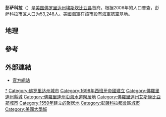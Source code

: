 {{NoteTA
|G1=Unit
}}
{{Infobox settlement
<!-- Basic info ---------------->
| name                            =  彭萨科拉
| official_name                   = City of Pensacola
| other_name                      = 
| native_name                     = <!-- for cities whose native name is not in English -->
| nickname                        = America's First Settlement, The Upside of Florida, P-Cola, The City of Five Flags, Oldest City, [[Northern_red_snapper|Red Snapper]] Capital of the World,<ref name="redsnapper">{{cite web| url=http://entertainmentguide.local.com/red-snapper-fishing-pensacola-florida-6388.html| title=Red Snapper Fishing in Pensacola, Florida| work=Entertainment Guide - Local.com| access-date=6 August 2015| url-status=dead| archive-url=https://web.archive.org/web/20160113022711/http://entertainmentguide.local.com/red-snapper-fishing-pensacola-florida-6388.html| archive-date=13 January 2016}}</ref> World's Whitest Beaches,<ref name="whitestbeaches">{{cite news| url=https://www.reuters.com/article/us-oil-rig-panhandle-idUSTRE6436KK20100504| title=Florida fears for world's whitest beaches| newspaper=Reuters| access-date=6 August 2015| date=2010-05-04| archive-date=2022-06-21| archive-url=https://web.archive.org/web/20220621054710/https://www.reuters.com/article/us-oil-rig-panhandle-idUSTRE6436KK20100504}}</ref> Cradle of Naval Aviation,<ref name="cradle">{{cite web| url=http://www.cnic.navy.mil/pensacola/About/CNICD_A134063 |title=About NAS Pensacola |publisher=Cnic.navy.mil |access-date=2012-12-18}}</ref> Western Gate to the [[Florida|Sunshine State]]<ref name="westerngate">[http://uwf.edu/uwfmain/about/location/ UWF - About UWF - Location] {{webarchive|url=https://web.archive.org/web/20130203044754/http://uwf.edu/uwfmain/about/location/ |date=2013-02-03 }}</ref>
| settlement_type                 = [[城市|城市]]
| motto                           = <!-- images and maps ----------->
| image_skyline                   = Collage_of_images_from_around_Pensacola.jpg
| imagesize                       = 
| image_caption                   = 順時針方向由上而下：彭薩科拉天際線、{{le|T. T. Wentworth Jr.佛羅里達州立博物館|T. T. Wentworth, Jr. Florida State Museum}}、[[西佛羅里達大學|西佛羅里達大學]]圖書館、{{le|美國海關和郵局大樓 (佛羅里達州彭薩科拉)|United States Customs House and Post Office (Pensacola, Florida)|埃斯坎比亞縣法院}}、{{le|威廉·達德利·奇普利|William Dudley Chipley}}纪念碑、{{le|國家海軍航空博物館|National Naval Aviation Museum}}
| image_flag                      = 
| flag_size                       = 
| image_seal                      = Seal of Pensacola, Florida.png
| seal_size                       = 
| image_shield                    = 
| shield_size                     = 
| image_map                       = Escambia_County_Florida_Incorporated_and_Unincorporated_areas_Pensacola_Highlighted.svg
| mapsize                         = 250x200px
| map_caption                     = Location in [[Escambia_County,_Florida|Escambia County]] and the state of [[Florida|Florida]]
| image_map1                      = 
| mapsize1                        = 250x200px
| map_caption1                    = 
| pushpin_map                     = Florida#USA#North America 
| pushpin_label = Pensacola
| pushpin_label_position          = 
| pushpin_map_caption             = 於佛罗里达州的位置##於美國的位置
| pushpin_mapsize                 = 
<!-- Location ------------------>
| subdivision_type                = 國家
| subdivision_name                = {{US}}
| subdivision_type1               = [[美国州份|州份]]
| subdivision_name1               = {{flagdeco|Florida}} [[佛罗里达州|佛罗里达州]]
| subdivision_type2               = [[佛罗里达州县级行政区列表|C县]]
| subdivision_name2               = [[艾斯康比亞縣_(佛羅里達州)|艾斯康比亞縣]]
| subdivision_type3               = 
| subdivision_name3               = 
| subdivision_type4               = 
| subdivision_name4               = <!-- Politics ----------------->
| government_footnotes            = 
| government_type                 = [[市长-议会制政府|市长-议会制政府]]
| governing_body                  = {{le|彭薩科拉市議會|Pensacola City Council}}
| leader_title                    = 市長
| leader_name                     = Grover C. Robinson IV
| leader_title1                   = [[President_(government_title)#Sub-national|Council President]]
| leader_name1                    = Andy Terhaar
| leader_title2                   = [[Vice_President|Council Vice President]]
| leader_name2                    = P.C. Wu
| leader_title3                   = 
| leader_name3                    = 
| established_title               = First settled
| established_date                = 1559 <!-- Read the History section. Ochuse was not Pensacola. -->
| established_title2              = Resettled
| established_date2               = 1667
| established_title3              = Incorporated
| established_date3               = 1821
<!-- Area --------------------->
| area_magnitude                  = 
| unit_pref                       = Imperial
| area_footnotes                  = <ref name="CenPopGazetteer2019">{{cite web|title=2019 U.S. Gazetteer Files|url=https://www2.census.gov/geo/docs/maps-data/data/gazetteer/2019_Gazetteer/2019_gaz_place_12.txt|publisher=United States Census Bureau|access-date=July 2, 2020|archive-date=2020-10-17|archive-url=https://web.archive.org/web/20201017011613/https://www2.census.gov/geo/docs/maps-data/data/gazetteer/2019_Gazetteer/2019_gaz_place_12.txt}}</ref>
| area_total_km2                  = 106.18
| area_land_km2                   = 58.63
| area_water_km2                  = 47.55
| area_total_sq_mi                = 41.00
| area_land_sq_mi                 = 22.64
| area_water_sq_mi                = 18.36
| area_water_percent              = 
| area_urban_km2                  = 
| area_urban_sq_mi                = 
| area_metro_km2                  = 
| area_metro_sq_mi                = 1669.30
| population_as_of                = [[2010_United_States_Census|2010]]
| population_footnotes            = 
| population_note                 = 
| population_total                = 51923
| population_density_km2          = 903.52
| population_density_sq_mi        = 2340.09
| population_metro                = 497883
| population_density_metro_km2    = 
| population_density_metro_sq_mi  = 1,669.30
| population_urban                = 
| population_density_urban_km2    = 
| population_density_urban_sq_mi  = 
| population_blank1_title         = [[Demonym|Demonym]]
| population_blank1               = Pensacolian
<!-- General information --------------->
| timezone                        = [[North_American_Central_Time_Zone|CST]]
| utc_offset                      = −6
| timezone_DST                    = [[North_American_Central_Time_Zone|CDT]]
| utc_offset_DST                  = −5
| coordinates                     = {{coord|30|26|N|87|12|W|type:city_region:US-FL|display=it}}
| elevation_footnotes             = <!--for references: use tags-->
| elevation_m                     = 31
| elevation_ft                    = 102
<!-- Area/postal codes & others -------->
| postal_code_type                = [[ZIP_code|ZIP code]]
| postal_code                     = 32501, 32512, 32534, 32591, 32502, 32513, 32559, 32592, 32503, 32514, 32573, 32593, 32504, 32516, 32574, 32594, 32505, 32520, 32575, 32595, 32506, 32521, 32576, 32596, 32507, 32522, 32581, 32597, 32508, 32523, 32582, 32598, 32509, 32524, 32589, 32511, 32526, 32590
| area_code                       = [[Area_codes_850_and_448|850/448]]
| blank_name                      = [[Federal_Information_Processing_Standard|FIPS code]]
| blank_info                      = 12-55925<ref name="GR2">{{cite web|url=https://www.census.gov|publisher=[[United_States_Census_Bureau|United States Census Bureau]]|access-date=2008-01-31|title=U.S. Census website|archive-date=1996-12-27|archive-url=https://web.archive.org/web/19961227012639/https://www.census.gov/}}</ref>
| blank1_name                     = [[Geographic_Names_Information_System|GNIS]] feature ID
| blank1_info                     = 0294117<ref name="GR3">{{cite web|url=http://geonames.usgs.gov|access-date=2008-01-31|title=US Board on Geographic Names|publisher=[[United_States_Geological_Survey|United States Geological Survey]]|date=2007-10-25|archive-date=2012-02-26|archive-url=https://www.webcitation.org/65jET5cdV?url=http://geonames.usgs.gov/}}</ref>
| website                         = {{URL|www.cityofpensacola.com}}
| footnotes                       = 
| pop_est_as_of                   = 2019
| population_est                  = 52975
}}

'''彭萨科拉'''（{{lang-en|'''Pensacola'''}}）是[[美国|美国]][[佛罗里达州|佛罗里达州]][[埃斯坎比亚县_(佛罗里达州)|埃斯坎比亚县]]首府。根据2006年的人口普查，彭萨科拉市区人口为53,248人。[[美國海軍|美國海軍]]在該市設有[[彭薩科拉海軍航空基地|海軍航空基地]]。

==地理==
{{Weather box|width=auto
|location = 佛罗里达州{{link-en|彭萨科拉国际机场|Pensacola International Airport}}（1991−2020年正常值，1879年至今极端数据）
|collapsed = Y
|single line = Y
|metric first = Y
| Jan record high F = 81
| Feb record high F = 82
| Mar record high F = 90
| Apr record high F = 96
| May record high F =102
| Jun record high F =102
| Jul record high F =106
| Aug record high F =104
| Sep record high F =102
| Oct record high F = 97
| Nov record high F = 89
| Dec record high F = 81
<!--
“1. Location »”里选本站
“2. Product »”里选“Monthly summarized data”
“3. Options »”第一选项“Year range：”里填1991-2020，再选“Max temp”或者“Min temp”的默认后，再将结果贴入表格
-->
| Jan avg record high F = 74.9
| Feb avg record high F = 77.4
| Mar avg record high F = 82.5
| Apr avg record high F = 85.2
| May avg record high F = 92.6
| Jun avg record high F = 95.7
| Jul avg record high F = 97.0
| Aug avg record high F = 96.2
| Sep avg record high F = 94.8
| Oct avg record high F = 88.9
| Nov avg record high F = 82.3
| Dec avg record high F = 77.6
|year avg record high F = 98.4
| Jan high F = 62.7
| Feb high F = 66.4
| Mar high F = 72.0
| Apr high F = 77.6
| May high F = 85.1
| Jun high F = 90.0
| Jul high F = 91.6
| Aug high F = 91.0
| Sep high F = 88.5
| Oct high F = 81.1
| Nov high F = 71.8
| Dec high F = 65.1

| Jan low F = 43.7
| Feb low F = 47.2
| Mar low F = 52.7
| Apr low F = 59.0
| May low F = 66.9
| Jun low F = 73.5
| Jul low F = 75.3
| Aug low F = 75.0
| Sep low F = 71.5
| Oct low F = 61.6
| Nov low F = 51.0
| Dec low F = 45.9

| Jan avg record low F = 25.7
| Feb avg record low F = 30.2
| Mar avg record low F = 35.1
| Apr avg record low F = 44.0
| May avg record low F = 54.1
| Jun avg record low F = 66.7
| Jul avg record low F = 70.4
| Aug avg record low F = 69.2
| Sep avg record low F = 60.3
| Oct avg record low F = 44.6
| Nov avg record low F = 34.1
| Dec avg record low F = 30.5
|year avg record low F = 24.1
| Jan record low F =  5
| Feb record low F =  7
| Mar record low F = 22
| Apr record low F = 33
| May record low F = 44
| Jun record low F = 55
| Jul record low F = 61
| Aug record low F = 60
| Sep record low F = 43
| Oct record low F = 32
| Nov record low F = 22
| Dec record low F = 11
|precipitation colour = green
| Jan precipitation inch = 5.03
| Feb precipitation inch = 4.77
| Mar precipitation inch = 5.25
| Apr precipitation inch = 5.52
| May precipitation inch = 3.90
| Jun precipitation inch = 7.32
| Jul precipitation inch = 7.89
| Aug precipitation inch = 7.50
| Sep precipitation inch = 6.61
| Oct precipitation inch = 4.70
| Nov precipitation inch = 4.42
| Dec precipitation inch = 5.40
|year precipitation inch =68.31
|unit precipitation days = 0.01 in
|Jan precipitation days =  9.6
|Feb precipitation days =  8.6
|Mar precipitation days =  8.1
|Apr precipitation days =  7.1
|May precipitation days =  7.6
|Jun precipitation days = 12.0
|Jul precipitation days = 15.3
|Aug precipitation days = 14.7
|Sep precipitation days =  9.3
|Oct precipitation days =  6.4
|Nov precipitation days =  7.1 
|Dec precipitation days =  9.5
|year precipitation days=
|Jan humidity = 74
|Feb humidity = 74
|Mar humidity = 73
|Apr humidity = 73
|May humidity = 74
|Jun humidity = 75
|Jul humidity = 77
|Aug humidity = 79
|Sep humidity = 76
|Oct humidity = 73
|Nov humidity = 76
|Dec humidity = 76
|year humidity=
|source 1 = NOAA (1981–2010年相对湿度)<ref name="1991-2020 normals">{{cite web |format=pdf |url=https://www.ncei.noaa.gov/access/services/data/v1?dataset=normals-monthly-1991-2020&startDate=0001-01-01&endDate=9996-12-31&stations=USW00013899&format=pdf |publisher=National Oceanic and Atmospheric Administration |title=Summary of Monthly Normals 1991–2020 |access-date=2021-11-25 |archive-date=2022-06-21 |archive-url=https://web.archive.org/web/20220621042211/https://www.ncei.noaa.gov/access/services/data/v1?dataset=normals-monthly-1991-2020&startDate=0001-01-01&endDate=9996-12-31&stations=USW00013899&format=pdf }}</ref><ref name= "NWS Tallahassee, FL">{{cite web |url = https://www.weather.gov/wrh/climate?wfo=mob |title = NowData - NOAA Online Weather Data |publisher = [[National_Oceanic_and_Atmospheric_Administration|National Oceanic and Atmospheric Administration]] |accessdate = 2021-11-25 |archive-date = 2022-06-21 |archive-url = https://web.archive.org/web/20220621043333/https://www.weather.gov/wrh/climate?wfo=mob }}</ref><ref name="RH">{{cite web |url = https://www1.ncdc.noaa.gov/pub/data/lcd/annual/2018/01201813PNS.pdf |title = Local Climatological Data Annual Summary with Comparative Data for Pensacola, Florida (KPNS) |publisher = National Oceanic and Atmospheric Administration |access-date = 2021-11-25 |page = 3 |format = pdf |archive-date = 2022-04-23 |archive-url = https://web.archive.org/web/20220423034611/https://www1.ncdc.noaa.gov/pub/data/lcd/annual/2018/01201813PNS.pdf }}</ref>
}}

==參考==
{{reflist}}

==外部連結==
* [http://www.cityofpensacola.com/ 官方網站] {{Wayback|url=http://www.cityofpensacola.com/ |date=20220603092904 }}

{{艾斯康比亞縣 (佛羅里達州)}}
{{Authority control}}
{{DEFAULTSORT:Pensacola}}
[[Category:佛羅里達州彭薩科拉|*]]
[[Category:佛罗里达州城市|Category:佛罗里达州城市]]
[[Category:1698年西班牙帝國建立|Category:1698年西班牙帝國建立]]
[[Category:佛羅里達州縣城|Category:佛羅里達州縣城]]
[[Category:佛羅里達州沿海水道聚居地|Category:佛羅里達州沿海水道聚居地]]
[[Category:佛羅里達州艾斯康比亞郡城市|Category:佛羅里達州艾斯康比亞郡城市]]
[[Category:1559年建立的聚居地|Category:1559年建立的聚居地]]
[[Category:彭薩科拉都會區城市|Category:彭薩科拉都會區城市]]
[[Category:美國大學城|Category:美國大學城]]